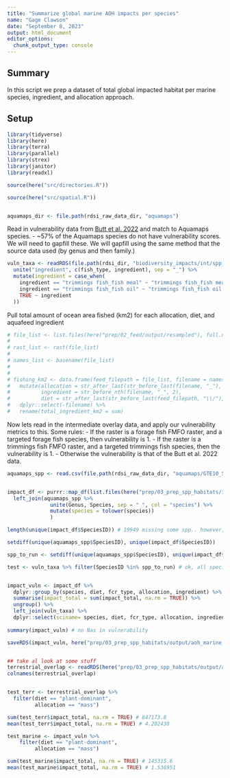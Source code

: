 ```yaml
---
title: "Summarize global marine AOH impacts per species"
name: "Gage Clawson"
date: "September 8, 2023"
output: html_document
editor_options: 
  chunk_output_type: console
---
```


## Summary 

In this script we prep a dataset of total global impacted habitat per marine species, ingredient, and allocation approach.

## Setup 

```r

library(tidyverse)
library(here)
library(terra)
library(parallel)
library(strex)
library(janitor)
library(readxl)

source(here("src/directories.R"))

source(here("src/spatial.R"))


aquamaps_dir <- file.path(rdsi_raw_data_dir, "aquamaps")

```


Read in vulnerability data from [Butt et al. 2022](https://esajournals.onlinelibrary.wiley.com/doi/10.1002/ecs2.3919) and match to Aquamaps species. 
 - ~57% of the Aquamaps species do not have vulnerability scores. We will need to gapfill these. We will gapfill using the same method that the source data used (by genus and then family.)

```r
vuln_taxa <- readRDS(file.path(rdsi_dir, "biodiversity_impacts/int/spp_vuln_depth_info.rds")) %>%
  unite("ingredient", c(fish_type, ingredient), sep = "_") %>%
  mutate(ingredient = case_when(
    ingredient == "trimmings fish_fish meal" ~ "trimmings fish_fish meal, cut offs",
    ingredient == "trimmings fish_fish oil" ~ "trimmings fish_fish oil, cut offs",
    TRUE ~ ingredient
  ))


```

Pull total amount of ocean area fished (km2) for each allocation, diet, and aquafeed ingredient

```r
# file_list <- list.files(here("prep/02_feed/output/resampled"), full.names = TRUE, recursive = TRUE, pattern = "fish_.*_A") # 36 - good
# 
# rast_list <- rast(file_list)
# 
# names_list <- basename(file_list)
# 
# 
# fishing_km2 <- data.frame(feed_filepath = file_list, filename = names_list, total_km2 = global(rast_list, "sum", na.rm = TRUE)) %>%
#   mutate(allocation = str_after_last(str_before_last(filename, "_"), "_"),
#          ingredient = str_before_nth(filename, "_", 2),
#          diet = str_after_last(str_before_last(feed_filepath, "\\/"), "\\/")) %>%
#   dplyr::select(-filename) %>%
#   rename(total_ingredient_km2 = sum)


```

Now lets read in the intermediate overlay data, and apply our vulnerability metrics to this. Some rules:
 - If the raster is a forage fish FMFO raster, and a targeted forage fish species, then vulnerability is 1. 
 - If the raster is a trimmings fish FMFO raster, and a targeted trimmings fish species, then the vulnerability is 1. 
 - Otherwise the vulnerability is that of the Butt et al. 2022 data. 

```r

aquamaps_spp <- read.csv(file.path(rdsi_raw_data_dir, "aquamaps/GTE10_SPECIESOCCURSUM/speciesoccursum_gte10.csv"))


impact_df <- purrr::map_df(list.files(here("prep/03_prep_spp_habitats/int/aoh_impacts_marine"), full.names = TRUE, recursive = TRUE), readRDS) %>%
  left_join(aquamaps_spp %>% 
              unite(Genus, Species, sep = " ", col = "species") %>%
              mutate(species = tolower(species))
              ) 

length(unique(impact_df$SpeciesID)) # 19949 missing some spp.. however, we filtered out the species that aren't vulnerable, so this makes sense (see check that I did in the terrestrial overlap summary RMD)

setdiff(unique(aquamaps_spp$SpeciesID), unique(impact_df$SpeciesID))

spp_to_run <- setdiff(unique(aquamaps_spp$SpeciesID), unique(impact_df$SpeciesID)) 

test <- vuln_taxa %>% filter(SpeciesID %in% spp_to_run) # ok, all species that aren't vulnerable or there is no overlap/impact


impact_vuln <- impact_df %>%
  dplyr::group_by(species, diet, fcr_type, allocation, ingredient) %>%
  summarise(impact_total = sum(impact_total, na.rm = TRUE)) %>%
  ungroup() %>% 
  left_join(vuln_taxa) %>%
  dplyr::select(sciname= species, diet, fcr_type, allocation, ingredient, impact_total, vulnerability = vuln_quartile, spp_type = taxon, impact_total)
  
summary(impact_vuln) # no Nas in vulnerability

saveRDS(impact_vuln, here("prep/03_prep_spp_habitats/output/aoh_marine_impact.rds"))


## take al look at some stuff
terrestrial_overlap <- readRDS(here("prep/03_prep_spp_habitats/output/aoh_terrestrial_mammals_birds_impact.rds"))
colnames(terrestrial_overlap)


test_terr <- terrestrial_overlap %>%
  filter(diet == "plant-dominant",
         allocation == "mass")

sum(test_terr$impact_total, na.rm = TRUE) # 847173.8
mean(test_terr$impact_total, na.rm = TRUE) # 4.202438

test_marine <- impact_vuln %>%
    filter(diet == "plant-dominant",
         allocation == "mass")

sum(test_marine$impact_total, na.rm = TRUE) # 145315.6
mean(test_marine$impact_total, na.rm = TRUE) # 1.536951


```




